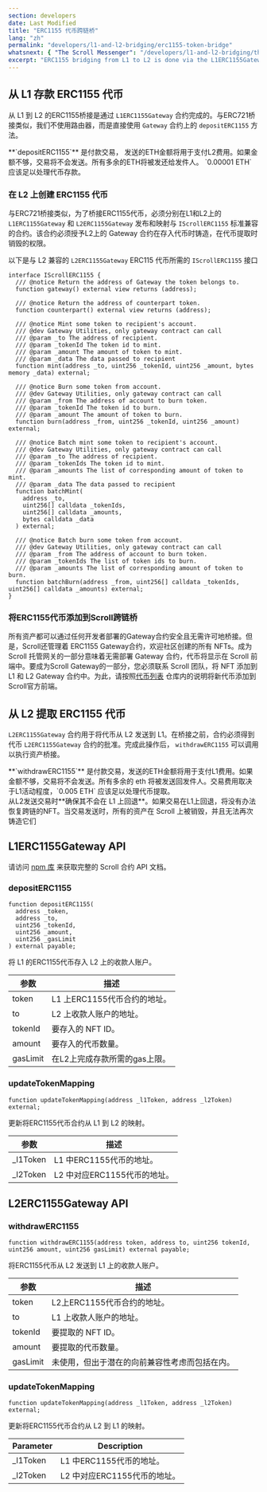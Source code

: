 ```yaml
---
section: developers
date: Last Modified
title: "ERC1155 代币跨链桥"
lang: "zh"
permalink: "developers/l1-and-l2-bridging/erc1155-token-bridge"
whatsnext: { "The Scroll Messenger": "/developers/l1-and-l2-bridging/the-scroll-messenger/" }
excerpt: "ERC1155 bridging from L1 to L2 is done via the L1ERC1155Gateway."
---
```



## 从 L1 存款 ERC1155 代币

从 L1 到 L2 的ERC1155桥接是通过 `L1ERC1155Gateway` 合约完成的。与ERC721桥接类似，我们不使用路由器，而是直接使用  `Gateway` 合约上的 `depositERC1155` 方法。

<Aside type="tip" title="">
  **`depositERC1155`** 是付款交易， 发送的ETH金额将用于支付L2费用。如果金额不够，交易将不会发送。所有多余的ETH将被发还给发件人。 `0.00001 ETH` 应该足以处理代币存款。
</Aside>

### 在 L2 上创建 ERC1155 代币

与ERC721桥接类似，为了桥接ERC1155代币，必须分别在L1和L2上的 `L1ERC1155Gateway` 和 `L2ERC1155Gateway` 发布和映射与 `IScrollERC1155` 标准兼容的合约。该合约必须授予L2上的 Gateway 合约在存入代币时铸造，在代币提取时销毁的权限。

以下是与 L2 兼容的 `L2ERC1155Gateway` ERC115 代币所需的 `IScrollERC1155` 接口

```solidity
interface IScrollERC1155 {
  /// @notice Return the address of Gateway the token belongs to.
  function gateway() external view returns (address);

  /// @notice Return the address of counterpart token.
  function counterpart() external view returns (address);

  /// @notice Mint some token to recipient's account.
  /// @dev Gateway Utilities, only gateway contract can call
  /// @param _to The address of recipient.
  /// @param _tokenId The token id to mint.
  /// @param _amount The amount of token to mint.
  /// @param _data The data passed to recipient
  function mint(address _to, uint256 _tokenId, uint256 _amount, bytes memory _data) external;

  /// @notice Burn some token from account.
  /// @dev Gateway Utilities, only gateway contract can call
  /// @param _from The address of account to burn token.
  /// @param _tokenId The token id to burn.
  /// @param _amount The amount of token to burn.
  function burn(address _from, uint256 _tokenId, uint256 _amount) external;

  /// @notice Batch mint some token to recipient's account.
  /// @dev Gateway Utilities, only gateway contract can call
  /// @param _to The address of recipient.
  /// @param _tokenIds The token id to mint.
  /// @param _amounts The list of corresponding amount of token to mint.
  /// @param _data The data passed to recipient
  function batchMint(
    address _to,
    uint256[] calldata _tokenIds,
    uint256[] calldata _amounts,
    bytes calldata _data
  ) external;

  /// @notice Batch burn some token from account.
  /// @dev Gateway Utilities, only gateway contract can call
  /// @param _from The address of account to burn token.
  /// @param _tokenIds The list of token ids to burn.
  /// @param _amounts The list of corresponding amount of token to burn.
  function batchBurn(address _from, uint256[] calldata _tokenIds, uint256[] calldata _amounts) external;
}
```

### 将ERC1155代币添加到Scroll跨链桥

所有资产都可以通过任何开发者部署的Gateway合约安全且无需许可地桥接。但是，Scroll还管理着 ERC1155 Gateway合约，欢迎社区创建的所有 NFTs。成为 Scroll 托管网关的一部分意味着无需部署 Gateway 合约，代币将显示在 Scroll 前端中。要成为Scroll Gateway的一部分，您必须联系 Scroll 团队，将 NFT 添加到 L1 和 L2 Gateway 合约中。为此，请按照[代币列表](https://github.com/scroll-tech/token-list) 仓库内的说明将新代币添加到Scroll官方前端。

## 从 L2 提取 ERC1155 代币

`L2ERC1155Gateway` 合约用于将代币从 L2 发送到 L1。在桥接之前，合约必须得到代币 `L2ERC1155Gateway` 合约的批准。完成此操作后， `withdrawERC1155` 可以调用以执行资产桥接。

<Aside type="tip" title="">
  **`withdrawERC1155`** 是付款交易，发送的ETH金额将用于支付L1费用。如果金额不够，交易将不会发送。所有多余的 eth 将被发送回发件人。交易费用取决于L1活动程度，`0.005 ETH` 应该足以处理代币提取。
</Aside>

<Aside type="caution" title="">
  从L2发送交易时**确保其不会在 L1 上回退**。如果交易在L1上回退，将没有办法恢复跨链的NFT。当交易发送时，所有的资产在 Scroll 上被销毁，并且无法再次铸造它们
</Aside>

## L1ERC1155Gateway API

请访问 [npm 库](https://www.npmjs.com/package/@scroll-tech/contracts?activeTab=code) 来获取完整的 Scroll 合约 API 文档。

### depositERC1155

```solidity
function depositERC1155(
  address _token,
  address _to,
  uint256 _tokenId,
  uint256 _amount,
  uint256 _gasLimit
) external payable;
```

将 L1 的ERC1155代币存入 L2 上的收款人账户。

| 参数 | 描述                                  |
| --------- | ------------------------------------------------- |
| token     | L1 上ERC1155代币合约的地址。     |
| to        | L2 上收款人账户的地址。        |
| tokenId   | 要存入的 NFT ID。                           |
| amount    | 要存入的代币数量。                 |
| gasLimit  | 在L2上完成存款所需的gas上限。 |

### updateTokenMapping

```solidity
function updateTokenMapping(address _l1Token, address _l2Token) external;
```

更新将ERC1155代币合约从 L1 到 L2 的映射。

| 参数 | 描述                                       |
| --------- | ------------------------------------------------- |
| \_l1Token | L1 中ERC1155代币的地址。       |
| \_l2Token | L2 中对应ERC1155代币的地址。 |

## L2ERC1155Gateway API

### withdrawERC1155

```solidity
function withdrawERC1155(address token, address to, uint256 tokenId, uint256 amount, uint256 gasLimit) external payable;
```

将ERC1155代币从 L2 发送到 L1 上的收款人账户。

| 参数 | 描述                                                              |
| --------- | ------------------------------------------------------------------------ |
| token     | L2上ERC1155代币合约的地址。                             |
| to        | L1 上收款人账户的地址。                               |
| tokenId   | 要提取的 NFT ID。                                                 |
| amount    | 要提取的代币数量。                                      |
| gasLimit  | 未使用，但出于潜在的向前兼容性考虑而包括在内。 |

### updateTokenMapping

```solidity
function updateTokenMapping(address _l1Token, address _l2Token) external;
```

更新将ERC1155代币合约从 L2 到 L1 的映射。

| Parameter | Description                                       |
| --------- | ------------------------------------------------- |
| \_l1Token | L1 中ERC1155代币的地址。            |
| \_l2Token | L2 中对应ERC1155代币的地址。 |
